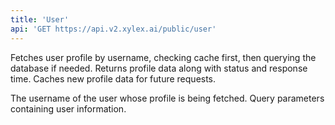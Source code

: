 ```yaml
---
title: 'User'
api: 'GET https://api.v2.xylex.ai/public/user'
---
```




<Card title="Endpoint Description" icon="info" horizontal >Fetches user profile by username, checking cache first, then querying the database if needed. Returns profile data along with status and response time. Caches new profile data for future requests.</Card>





<ParamField query="username" type="String" required  children="This parameter represents the username provided in the query to fetch the corresponding user's profile data. It is required and used to identify and retrieve the user's profile information.">
  The username of the user whose profile is being fetched.
</ParamField>
<ParamField query="query" type="web::Query<UserProfileQuery>" required  children="This parameter is a web query object that contains the necessary user information, such as the username, required to fetch the user profile. It is required for the function to operate correctly.">
  Query parameters containing user information.
</ParamField>
